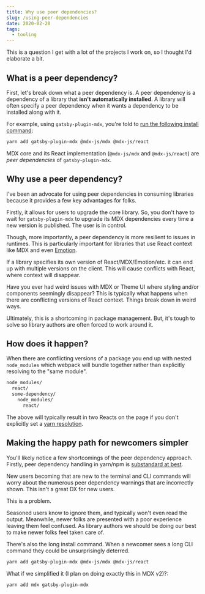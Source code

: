 ```yaml
---
title: Why use peer dependencies?
slug: /using-peer-dependencies
date: 2020-02-20
tags:
  - tooling
---
```


This is a question I get with a lot of the projects I work on, so I
thought I'd elaborate a bit.

## What is a peer dependency?

First, let's break down what a peer dependency is. A peer dependency is
a dependency of a library that **isn't automatically installed**. A library
will often specify a peer dependency when it wants a dependency to be installed
along with it.

For example, using `gatsby-plugin-mdx`, you're told to [run the following
install command](https://www.gatsbyjs.org/docs/mdx/getting-started/):

```sh
yarn add gatsby-plugin-mdx @mdx-js/mdx @mdx-js/react
```

MDX core and its React implementation (`@mdx-js/mdx` and `@mdx-js/react`) are
_peer dependencies_ of `gatsby-plugin-mdx`.

## Why use a peer dependency?

I've been an advocate for using peer dependencies in consuming libraries
because it provides a few key advantages for folks.

Firstly, it allows for users to upgrade the core library. So, you don't
have to wait for `gatsby-plugin-mdx` to upgrade its MDX dependencies every
time a new version is published. The user is in control.

Though, more importantly, a peer dependency is more resilient to issues
in runtimes. This is particularly important for libraries that use React
context like MDX and even [Emotion](https://emotion.sh).

If a library specifies its own version of React/MDX/Emotion/etc. it can
end up with multiple versions on the client. This will cause conflicts
with React, where context will disappear.

Have you ever had weird issues with MDX or Theme UI where styling and/or
components seemingly disappear? This is typically what happens when
there are conflicting versions of React context. Things break down
in weird ways.

Ultimately, this is a shortcoming in package management. But, it's tough
to solve so library authors are often forced to work around it.

## How does it happen?

When there are conflicting versions of a package you end up with nested
`node_modules` which webpack will bundle together rather than explicitly
resolving to the "same module".

```txt
node_modules/
  react/
  some-dependency/
    node_modules/
      react/
```

The above will typically result in two Reacts on the page if you don't
explicitly set a [yarn resolution](https://classic.yarnpkg.com/en/docs/selective-version-resolutions/).

## Making the happy path for newcomers simpler

You'll likely notice a few shortcomings of the peer dependency approach.
Firstly, peer dependency handling in yarn/npm is
[substandard at best](https://twitter.com/4lpine/status/1218582668771639296).

New users becoming that are new to the terminal and CLI commands will worry
about the numerous peer dependency warnings that are incorrectly shown. This
isn't a great DX for new users.

This is a problem.

Seasoned users know to ignore them, and typically won't even read the output.
Meanwhile, newer folks are presented with a poor experience leaving them feel
confused. As library authors we should be doing our best to make newer folks
feel taken care of.

There's also the long install command. When a newcomer sees a long CLI command
they could be unsurprisingly deterred.

```sh
yarn add gatsby-plugin-mdx @mdx-js/mdx @mdx-js/react
```

What if we simplified it (I plan on doing exactly this in MDX v2)?:

```sh
yarn add mdx gatsby-plugin-mdx
```

